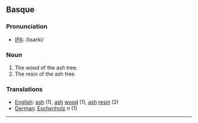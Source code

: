 == Basque ==

=== Pronunciation ===
*[[International Phonetic Alphabet|IPA]]: /lisarki/

=== Noun ===

#The wood of the ash tree.
#The resin of the ash tree.

=== Translations ===

*[[English]]: [[ash]] (1), [[ash]] [[wood]] (1), [[ash]] [[resin]] (2) 
*[[German]]: [[Eschenholz]] ''n'' (1)

----